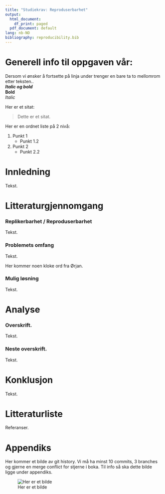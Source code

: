 ```yaml
---
title: "Studiekrav: Reproduserbarhet"
output:
  html_document:
    df_print: paged
  pdf_document: default
lang: nb-NO
bibliography: reproducibility.bib
---
```


# Generell info til oppgaven vår:  
Dersom vi ønsker å fortsette på linja under trenger en bare ta to mellomrom etter teksten..  
_**Italic og bold**_  
**Bold**  
_Italic_

Her er et sitat:  

> Dette er et sitat.

Her er en ordnet liste på  2 nivå:  

1. Punkt 1
    + Punkt 1.2
1. Punkt 2
    + Punkt 2.2

# Innledning
Tekst. 

# Litteraturgjennomgang
### Replikerbarhet / Reproduserbarhet
Tekst.

### Problemets omfang

Tekst.

Her kommer noen kloke ord fra Ørjan.

### Mulig løsning
Tekst. 

# Analyse
### Overskrift.
Tekst.

### Neste overskrift.
Tekst.

# Konklusjon
Tekst.

# Litteraturliste
Referanser.

# Appendiks
Her kommer et bilde av git history. Vi må ha minst 10 commits, 3 branches og gjerne en merge conflict for stjerne i boka. Til info så ska dette bilde ligge under appendiks. 

![Her er et bilde](Bildet.png)